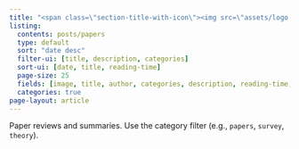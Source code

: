 ```yaml
---
title: "<span class=\"section-title-with-icon\"><img src=\"assets/logo.svg\" alt=\"logo\"/> Papers</span>"
listing:
  contents: posts/papers
  type: default
  sort: "date desc"
  filter-ui: [title, description, categories]
  sort-ui: [date, title, reading-time]
  page-size: 25
  fields: [image, title, author, categories, description, reading-time, date]
  categories: true
page-layout: article
---
```


Paper reviews and summaries. Use the category filter (e.g., `papers`, `survey`, `theory`).


